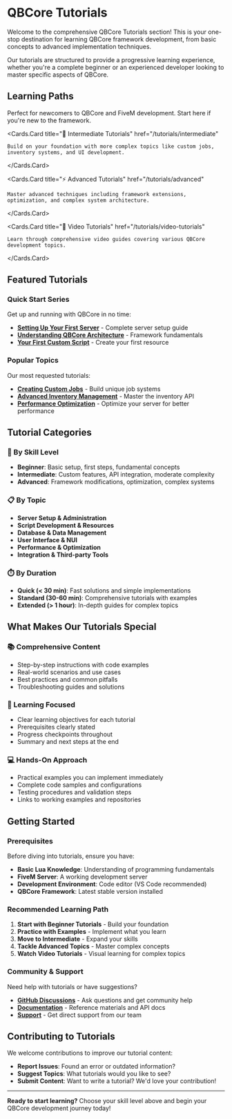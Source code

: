 # QBCore Tutorials

Welcome to the comprehensive QBCore Tutorials section! This is your one-stop destination for learning QBCore framework development, from basic concepts to advanced implementation techniques.

Our tutorials are structured to provide a progressive learning experience, whether you're a complete beginner or an experienced developer looking to master specific aspects of QBCore.


## Learning Paths

<Cards>
  <Cards.Card 
    title="🚀 Beginner Tutorials" 
    href="/tutorials/beginner"
  >
    Perfect for newcomers to QBCore and FiveM development. Start here if you're new to the framework.
  </Cards.Card>
  
  <Cards.Card 
    title="🔧 Intermediate Tutorials" 
    href="/tutorials/intermediate"
  >
    Build on your foundation with more complex topics like custom jobs, inventory systems, and UI development.
  </Cards.Card>
  
  <Cards.Card 
    title="⚡ Advanced Tutorials" 
    href="/tutorials/advanced"
  >
    Master advanced techniques including framework extensions, optimization, and complex system architecture.
  </Cards.Card>
  
  <Cards.Card 
    title="🎥 Video Tutorials" 
    href="/tutorials/video-tutorials"
  >
    Learn through comprehensive video guides covering various QBCore development topics.
  </Cards.Card>
</Cards>

## Featured Tutorials

### Quick Start Series
Get up and running with QBCore in no time:
- **[Setting Up Your First Server](/tutorials/beginner/first-server)** - Complete server setup guide
- **[Understanding QBCore Architecture](/tutorials/beginner/architecture)** - Framework fundamentals
- **[Your First Custom Script](/tutorials/beginner/first-script)** - Create your first resource

### Popular Topics
Our most requested tutorials:
- **[Creating Custom Jobs](/tutorials/intermediate/custom-jobs)** - Build unique job systems
- **[Advanced Inventory Management](/tutorials/intermediate/inventory-system)** - Master the inventory API
- **[Performance Optimization](/tutorials/advanced/optimization)** - Optimize your server for better performance

## Tutorial Categories

### 🎯 By Skill Level
- **Beginner**: Basic setup, first steps, fundamental concepts
- **Intermediate**: Custom features, API integration, moderate complexity
- **Advanced**: Framework modifications, optimization, complex systems

### 📋 By Topic
- **Server Setup & Administration**
- **Script Development & Resources**
- **Database & Data Management**
- **User Interface & NUI**
- **Performance & Optimization**
- **Integration & Third-party Tools**

### ⏱️ By Duration
- **Quick (< 30 min)**: Fast solutions and simple implementations
- **Standard (30-60 min)**: Comprehensive tutorials with examples
- **Extended (> 1 hour)**: In-depth guides for complex topics

## What Makes Our Tutorials Special

### 📚 Comprehensive Content
- Step-by-step instructions with code examples
- Real-world scenarios and use cases
- Best practices and common pitfalls
- Troubleshooting guides and solutions

### 🎯 Learning Focused
- Clear learning objectives for each tutorial
- Prerequisites clearly stated
- Progress checkpoints throughout
- Summary and next steps at the end

### 💻 Hands-On Approach
- Practical examples you can implement immediately
- Complete code samples and configurations
- Testing procedures and validation steps
- Links to working examples and repositories

## Getting Started

### Prerequisites
Before diving into tutorials, ensure you have:
- **Basic Lua Knowledge**: Understanding of programming fundamentals
- **FiveM Server**: A working development server
- **Development Environment**: Code editor (VS Code recommended)
- **QBCore Framework**: Latest stable version installed

### Recommended Learning Path
1. **Start with Beginner Tutorials** - Build your foundation
2. **Practice with Examples** - Implement what you learn
3. **Move to Intermediate** - Expand your skills
4. **Tackle Advanced Topics** - Master complex concepts
5. **Watch Video Tutorials** - Visual learning for complex topics

### Community & Support

Need help with tutorials or have suggestions?

- **[GitHub Discussions](https://github.com/qbcore-framework/qb-core/discussions)** - Ask questions and get community help
- **[Documentation](/docs)** - Reference materials and API docs
- **[Support](/support)** - Get direct support from our team

## Contributing to Tutorials

We welcome contributions to improve our tutorial content:
- **Report Issues**: Found an error or outdated information?
- **Suggest Topics**: What tutorials would you like to see?
- **Submit Content**: Want to write a tutorial? We'd love your contribution!

---

**Ready to start learning?** Choose your skill level above and begin your QBCore development journey today!